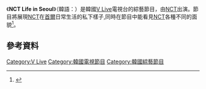 {{expand|time=2018-01-08T17:40:22+00:00}}
{{Notability Unreferenced |time=2017-02-08T17:02:20+00:00}}
{{電視節目信息框
|名稱       = NCT Life in Seoul
|原名       = {{lang|kor| }} 
|圖片       = [[File:NCT_Life_in_Seoul_Logo.jpg|280px]]
|圖說       = 
|類型       = [[綜藝節目|綜藝節目]]、[[真人秀|真人秀]]
|主持       = [[NCT|NCT]]
|地區       = {{KOR}}
|語言       = [[韓語|韓語]]
|製片人     = 
|developer  =
|每集長     = 約分鐘
|電視臺     = [[V_Live|V Live]]
|視頻制式   = [[1080i|1080i]] ([[HDTV|HDTV]])
|音頻制式   = [[立體聲|立體聲]]
|首播國家   = {{KOR}}
|集數       = 7集
|開始       = {{start date|2016|5|21}}
|結束       =  {{end date|2016|6|11}}
|官方網站   = 
|tv_com_id  = 
|related    = [[NCT_Life_in_Bangkok|NCT Life in Bangkok]]、<br>[[NCT_Life團結大會|NCT Life團結大會]]、<br>[[NCT_Life韓食王挑戰記|NCT Life韓食王挑戰記]]
|}}

《'''NCT Life in Seoul'''》（韓語：）是韓國[[V_Live|V Live]]電視台的綜藝節目，由[[NCT|NCT]]出演。節目將展現[[NCT|NCT]]在[[首爾|首爾]]日常生活的私下樣子,同時在節目中能看見[[NCT|NCT]]各種不同的面貌<ref>{{cite web|url=http://korea.yule.sohu.com/20170120/n479223499.shtml|title=NCT真人秀系列《NCT LIFE》将通过电视播出-韩娱频道|website=korea.yule.sohu.com|accessdate=2018-01-08|archive-date=2018-01-08|archive-url=https://web.archive.org/web/20180108233452/http://korea.yule.sohu.com/20170120/n479223499.shtml|dead-url=no}}</ref>。

==參考資料==
{{Reflist}}


[[Category:V_Live|Category:V Live]]
[[Category:韓國電視節目|Category:韓國電視節目]]
[[Category:韓國綜藝節目|Category:韓國綜藝節目]]
